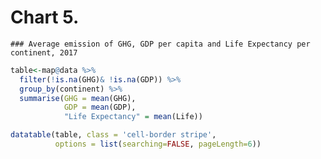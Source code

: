 # Chart 5. {-}

`### Average emission of GHG, GDP per capita and Life Expectancy per continent, 2017`

```r
table<-map@data %>%
  filter(!is.na(GHG)& !is.na(GDP)) %>%
  group_by(continent) %>% 
  summarise(GHG = mean(GHG),
            GDP = mean(GDP),
            "Life Expectancy" = mean(Life))

datatable(table, class = 'cell-border stripe',
          options = list(searching=FALSE, pageLength=6))
```   

